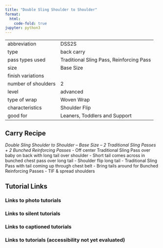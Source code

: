 ```yaml
---
title: "Double Sling Shoulder to Shoulder"
format:
  html:
    code-fold: true
jupyter: python3
---
```


| | 
|---|---
|abbreviation	|DSS2S
|type	|back carry
|pass types used	|Traditional Sling Pass, Reinforcing Pass
|size	|Base Size
|finish variations|	
|number of shoulders	|2
|level	|advanced
|type of wrap	|Woven Wrap
|characteristics	|Shoulder Flip
|good for	|Leaners, Toddlers and Support

## Carry Recipe
_Double Sling Shoulder to Shoulder – Base Size – 2 Traditional Sling Passes + 2 Bunched Reinforcing Passes_
- Off center Traditional Sling Pass over baby on back with long tail over shoulder
- Short tail comes across in bunched chest pass over long tail
- Shoulder flip long tail
- Traditional Sling Pass with tail coming up through chest belt
- Bring tails around for Bunched Reinforcing Passes
- TIF & spread shoulders

## Tutorial Links
### Links to photo tutorials
### Links to silent tutorials
### Links to captioned tutorials
### Links to tutorials (accessibility not yet evaluated)
